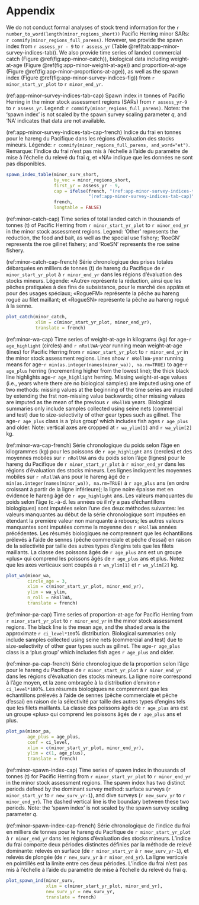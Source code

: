 # Appendix\label{sec:app-minor}

We do not conduct formal analyses of stock trend information for the
`r number_to_word(length(minor_regions_short))`
Pacific Herring minor SARs: `r commify(minor_regions_full_parens)`.
However, we provide the spawn index from `r assess_yr - 9` to `r assess_yr` (Table \@ref(tab:app-minor-survey-indices-tab)).
We also provide time series of
landed commercial catch (Figure \@ref(fig:app-minor-catch)),
biological data including weight-at-age (Figure \@ref(fig:app-minor-weight-at-age)) and proportion-at-age (Figure \@ref(fig:app-minor-proportions-at-age)),
as well as the spawn index (Figure \@ref(fig:app-minor-survey-indices-fig))
from `r minor_start_yr_plot` to `r minor_end_yr`.

(ref:app-minor-survey-indices-tab-cap) Spawn index in tonnes of Pacific Herring in the minor stock assessment regions (SARs) from `r assess_yr-9` to `r assess_yr`.
Legend: `r commify(minor_regions_full_parens)`.
Notes: the 'spawn index' is not scaled by the spawn survey scaling parameter $q$,
and
'NA' indicates that data are not available.

(ref:app-minor-survey-indices-tab-cap-french) Indice du frai en tonnes pour le hareng du Pacifique dans les régions d’évaluation des stocks mineurs.
Légende: `r commify(minor_regions_full_parens, and_word="et")`.
Remarque: l’indice du frai n’est pas mis à l’échelle à l’aide du paramètre de mise à l’échelle du relevé du frai $q$, et 
«NA» indique que les données ne sont pas disponibles.

```r
spawn_index_table(minor_surv_short,
                  by_vec = minor_regions_short,
                  first_yr = assess_yr - 9,
                  cap = ifelse(french, "(ref:app-minor-survey-indices-tab-cap-french)",
                               "(ref:app-minor-survey-indices-tab-cap)"),
                  french,
                  longtable = FALSE)
```

(ref:minor-catch-cap) Time series of total landed catch in thousands of tonnes (t) of Pacific Herring from `r minor_start_yr_plot` to `r minor_end_yr` in the minor stock assessment regions.
Legend: 'Other' represents the reduction, the food and bait, as well as the special use fishery; 'RoeGN' represents the roe gillnet fishery; and 'RoeSN' represents the roe seine fishery.

(ref:minor-catch-cap-french) Série chronologique des prises totales débarquées en milliers de tonnes (t) de hareng du Pacifique de `r minor_start_yr_plot` à `r minor_end_yr` dans les régions d’évaluation des stocks mineurs.
Légende: «Autre» représente la réduction, ainsi que les pêches pratiquées à des fins de subsistance, pour le marché des appâts et pour des usages spéciaux; «RogueFM» représente la pêche au hareng rogué au filet maillant; et «RogueSN» représente la pêche au hareng rogué à la senne.

```r
plot_catch(minor_catch,
           xlim = c(minor_start_yr_plot, minor_end_yr),
           translate = french)
```

(ref:minor-wa-cap) Time series of weight-at-age in kilograms (kg) for age-`r age_highlight` (circles) and `r nRollWA`-year running mean weight-at-age (lines) for Pacific Herring from `r minor_start_yr_plot` to `r minor_end_yr` in the minor stock assessment regions.
Lines show `r nRollWA`-year running means for age-`r min(as.integer(names(minor_wa)), na.rm=TRUE)` to age-`r age_plus` herring (incrementing higher from the lowest line);
the thick black line highlights age-`r age_highlight` herring.
Missing weight-at-age values (i.e., years where there are no biological samples) are imputed using one of two methods:
missing values at the beginning of the time series are imputed by extending the frst non-missing value backwards;
other missing values are imputed as the mean of the previous `r nRollWA` years.
Biological summaries only include samples collected using seine nets (commercial and test) due to size-selectivity of other gear types such as gillnet.
The age-`r age_plus` class is a 'plus group' which includes fish ages `r age_plus` and older.
Note: vertical axes are cropped at `r wa_ylim[1]` and `r wa_ylim[2]` kg.

(ref:minor-wa-cap-french) Série chronologique du poids selon l’âge en kilogrammes (kg) pour les poissons de `r age_highlight` ans (cercles) et des moyennes mobiles sur `r nRollWA` ans du poids selon l’âge (lignes) pour le hareng du Pacifique de `r minor_start_yr_plot` à `r minor_end_yr` dans les régions d’évaluation des stocks mineurs.
Les lignes indiquent les moyennes mobiles sur `r nRollWA` ans pour le hareng âgé de `r min(as.integer(names(minor_wa)), na.rm=TRUE)` à `r age_plus` ans (en ordre croissant à partir de la ligne inférieure); la ligne noire épaisse met en évidence le hareng âgé de `r age_highlight` ans.
Les valeurs manquantes du poids selon l’âge (c.-à-d. les années où il n’y a pas d’échantillons biologiques) sont imputées selon l’une des deux méthodes suivantes:
les valeurs manquantes au début de la série chronologique sont imputées en étendant la première valeur non manquante à rebours;
les autres valeurs manquantes sont imputées comme la moyenne des `r nRollWA` années précédentes.
Les résumés biologiques ne comprennent que les échantillons prélevés à l’aide de sennes (pêche commerciale et pêche d’essai) en raison de la sélectivité par taille des autres types d’engins tels que les filets maillants.
La classe des poissons âgés de `r age_plus` ans est un groupe «plus» qui comprend les poissons âgés de `r age_plus` ans et plus.
Notez que les axes verticaux sont coupés à `r wa_ylim[1]` et `r wa_ylim[2]` kg.

```r
plot_wa(minor_wa,
        circle_age = 3,
        xlim = c(minor_start_yr_plot, minor_end_yr),
        ylim = wa_ylim,
        n_roll = nRollWA,
        translate = french)
```

(ref:minor-pa-cap) Time series of proportion-at-age for Pacific Herring from `r minor_start_yr_plot` to `r minor_end_yr` in the minor stock assessment regions.
The black line is the mean age, and the shaded area is the approximate `r ci_level*100`% distribution.
Biological summaries only include samples collected using seine nets (commercial and test) due to size-selectivity of other gear types such as gillnet.
The age-`r age_plus` class is a 'plus group' which includes fish ages `r age_plus` and older.

(ref:minor-pa-cap-french) Série chronologique de la proportion selon l’âge pour le hareng du Pacifique de `r minor_start_yr_plot` à `r minor_end_yr` dans les régions d’évaluation des stocks mineurs.
La ligne noire correspond à l’âge moyen, et la zone ombragée à la distribution d’environ `r ci_level*100`%.
Les résumés biologiques ne comprennent que les échantillons prélevés à l’aide de sennes (pêche commerciale et pêche d’essai) en raison de la sélectivité par taille des autres types d’engins tels que les filets maillants.
La classe des poissons âgés de `r age_plus` ans est un groupe «plus» qui comprend les poissons âgés de `r age_plus` ans et plus.

```r
plot_pa(minor_pa,
        age_plus = age_plus,
        conf = ci_level,
        xlim = c(minor_start_yr_plot, minor_end_yr),
        ylim = c(1, age_plus),
        translate = french)

```

(ref:minor-spawn-index-cap) Time series of spawn index in thousands of tonnes (t) for Pacific Herring from `r minor_start_yr_plot` to `r minor_end_yr` in the minor stock assessment regions.
The spawn index has two distinct periods defned by the dominant survey method:
surface surveys (`r minor_start_yr` to `r new_surv_yr-1`), and
dive surveys (`r new_surv_yr` to `r minor_end_yr`).
The dashed vertical line is the boundary between these two periods.
Note: the 'spawn index' is not scaled by the spawn survey scaling parameter $q$.

(ref:minor-spawn-index-cap-french) Série chronologique de l’indice du frai en milliers de tonnes pour le hareng du Pacifique de `r minor_start_yr_plot` à `r minor_end_yr` dans les régions d’évaluation des stocks mineurs.
L’indice du frai comporte deux périodes distinctes définies par la méthode de relevé dominante: relevés en surface (de `r minor_start_yr` à `r new_surv_yr-1`), et
relevés de plongée (de `r new_surv_yr` à `r minor_end_yr`).
La ligne verticale en pointillés est la limite entre ces deux périodes.
L’indice du frai n’est pas mis à l’échelle à l’aide du paramètre de mise à l’échelle du relevé du frai $q$.

```r
plot_spawn_ind(minor_surv,
               xlim = c(minor_start_yr_plot, minor_end_yr),
               new_surv_yr = new_surv_yr,
               translate = french)
```
